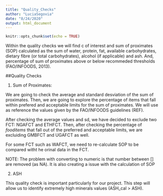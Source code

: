 ```yaml
---
title: "Quality_Checks"
author: "LuciaSegovia"
date: "8/24/2020"
output: html_document
---
```


```r
knitr::opts_chunk$set(echo = TRUE)
```


Within the quality checks we will find c of interest and sum of proximates (SOP) calculated as the sum of water, protein, fat, available carbohydrates, dietary fibre (or total carbohydrates), alcohol (if applicable) and ash. And, percentage of sum of proximates above or below recommeded thresholds (FAO/INFOODS, 2013).


##Quality Checks

 1) Sum of Proximates:
 
 We are going to check the average and standard desviation of the sum of proximates. Then, we are going to explore the percentage of items that fall within prefered and acceptable limits for the sum of proximates. We will use as reference the values given by the FAO/INFOODS guidelines (REF). 
 
 
After checking the average values and sd, we have decided to exclude two FCT: NGAFCT and ETHFCT. Then, after checking the percentage of *fooditems* that fall out of the preferred and acceptable limits, we are excluiding GMBFCT and UGAFCT as well. 

For some FCT such as WAFCT, we need to re-calculate SOP to be compared witht he orinal data in the FCT.

NOTE: The problem with converting to numeric is that number between [] are removed (as NA). It is also creating a issue with the calculation of SOP

 2) ASH 
 
This quality check is important particularly for our project. This step will allow us to identify extremely high minerals values (ASH_cal > ASH). 


